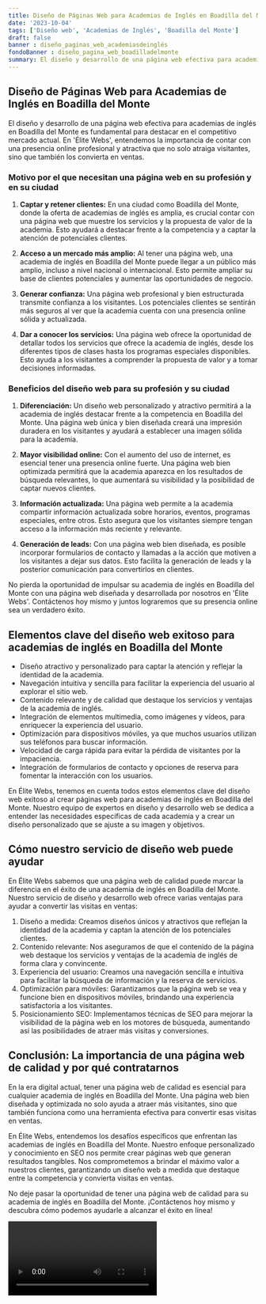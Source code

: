 ```yaml
---
title: Diseño de Páginas Web para Academias de Inglés en Boadilla del Monte
date: '2023-10-04'
tags: ['Diseño web', 'Academias de Inglés', 'Boadilla del Monte']
draft: false
banner : diseño_paginas_web_academiasdeinglés
fondoBanner : diseño_pagina_web_boadilladelmonte
summary: El diseño y desarrollo de una página web efectiva para academias de inglés en Boadilla del Monte es fundamental para destacar en el competitivo mercado actual. En 'Élite Webs', entendemos la importancia de contar con una presencia online profesional y atractiva que no solo atraiga visitantes, sino que también los convierta en ventas.
---
```


## Diseño de Páginas Web para Academias de Inglés en Boadilla del Monte

El diseño y desarrollo de una página web efectiva para academias de inglés en Boadilla del Monte es fundamental para destacar en el competitivo mercado actual. En 'Élite Webs', entendemos la importancia de contar con una presencia online profesional y atractiva que no solo atraiga visitantes, sino que también los convierta en ventas.

### Motivo por el que necesitan una página web en su profesión y en su ciudad

1. **Captar y retener clientes:** En una ciudad como Boadilla del Monte, donde la oferta de academias de inglés es amplia, es crucial contar con una página web que muestre los servicios y la propuesta de valor de la academia. Esto ayudará a destacar frente a la competencia y a captar la atención de potenciales clientes.

2. **Acceso a un mercado más amplio:** Al tener una página web, una academia de inglés en Boadilla del Monte puede llegar a un público más amplio, incluso a nivel nacional o internacional. Esto permite ampliar su base de clientes potenciales y aumentar las oportunidades de negocio.

3. **Generar confianza:** Una página web profesional y bien estructurada transmite confianza a los visitantes. Los potenciales clientes se sentirán más seguros al ver que la academia cuenta con una presencia online sólida y actualizada.

4. **Dar a conocer los servicios:** Una página web ofrece la oportunidad de detallar todos los servicios que ofrece la academia de inglés, desde los diferentes tipos de clases hasta los programas especiales disponibles. Esto ayuda a los visitantes a comprender la propuesta de valor y a tomar decisiones informadas.

### Beneficios del diseño web para su profesión y su ciudad

1. **Diferenciación:** Un diseño web personalizado y atractivo permitirá a la academia de inglés destacar frente a la competencia en Boadilla del Monte. Una página web única y bien diseñada creará una impresión duradera en los visitantes y ayudará a establecer una imagen sólida para la academia.

2. **Mayor visibilidad online:** Con el aumento del uso de internet, es esencial tener una presencia online fuerte. Una página web bien optimizada permitirá que la academia aparezca en los resultados de búsqueda relevantes, lo que aumentará su visibilidad y la posibilidad de captar nuevos clientes.

3. **Información actualizada:** Una página web permite a la academia compartir información actualizada sobre horarios, eventos, programas especiales, entre otros. Esto asegura que los visitantes siempre tengan acceso a la información más reciente y relevante.

4. **Generación de leads:** Con una página web bien diseñada, es posible incorporar formularios de contacto y llamadas a la acción que motiven a los visitantes a dejar sus datos. Esto facilita la generación de leads y la posterior comunicación para convertirlos en clientes.

No pierda la oportunidad de impulsar su academia de inglés en Boadilla del Monte con una página web diseñada y desarrollada por nosotros en 'Élite Webs'. Contáctenos hoy mismo y juntos lograremos que su presencia online sea un verdadero éxito.

<GifSeo />

<Cta />

## Elementos clave del diseño web exitoso para academias de inglés en Boadilla del Monte

- Diseño atractivo y personalizado para captar la atención y reflejar la identidad de la academia.
- Navegación intuitiva y sencilla para facilitar la experiencia del usuario al explorar el sitio web.
- Contenido relevante y de calidad que destaque los servicios y ventajas de la academia de inglés.
- Integración de elementos multimedia, como imágenes y vídeos, para enriquecer la experiencia del usuario.
- Optimización para dispositivos móviles, ya que muchos usuarios utilizan sus teléfonos para buscar información.
- Velocidad de carga rápida para evitar la pérdida de visitantes por la impaciencia.
- Integración de formularios de contacto y opciones de reserva para fomentar la interacción con los usuarios.

En Élite Webs, tenemos en cuenta todos estos elementos clave del diseño web exitoso al crear páginas web para academias de inglés en Boadilla del Monte. Nuestro equipo de expertos en diseño y desarrollo web se dedica a entender las necesidades específicas de cada academia y a crear un diseño personalizado que se ajuste a su imagen y objetivos.

## Cómo nuestro servicio de diseño web puede ayudar

En Élite Webs sabemos que una página web de calidad puede marcar la diferencia en el éxito de una academia de inglés en Boadilla del Monte. Nuestro servicio de diseño y desarrollo web ofrece varias ventajas para ayudar a convertir las visitas en ventas:

1. Diseño a medida: Creamos diseños únicos y atractivos que reflejan la identidad de la academia y captan la atención de los potenciales clientes.
2. Contenido relevante: Nos aseguramos de que el contenido de la página web destaque los servicios y ventajas de la academia de inglés de forma clara y convincente.
3. Experiencia del usuario: Creamos una navegación sencilla e intuitiva para facilitar la búsqueda de información y la reserva de servicios.
4. Optimización para móviles: Garantizamos que la página web se vea y funcione bien en dispositivos móviles, brindando una experiencia satisfactoria a los visitantes.
5. Posicionamiento SEO: Implementamos técnicas de SEO para mejorar la visibilidad de la página web en los motores de búsqueda, aumentando así las posibilidades de atraer más visitas y conversiones.

## Conclusión: La importancia de una página web de calidad y por qué contratarnos

En la era digital actual, tener una página web de calidad es esencial para cualquier academia de inglés en Boadilla del Monte. Una página web bien diseñada y optimizada no solo ayuda a atraer más visitantes, sino que también funciona como una herramienta efectiva para convertir esas visitas en ventas.

En Élite Webs, entendemos los desafíos específicos que enfrentan las academias de inglés en Boadilla del Monte. Nuestro enfoque personalizado y conocimiento en SEO nos permite crear páginas web que generan resultados tangibles. Nos comprometemos a brindar el máximo valor a nuestros clientes, garantizando un diseño web a medida que destaque entre la competencia y convierta visitas en ventas.

No deje pasar la oportunidad de tener una página web de calidad para su academia de inglés en Boadilla del Monte. ¡Contáctenos hoy mismo y descubra cómo podemos ayudarle a alcanzar el éxito en línea!

<Video />

<CtaBot job='Academias de Inglés' city='Boadilla del Monte'/>

<Gmaps query='Boadilla del Monte+españa+maps' />